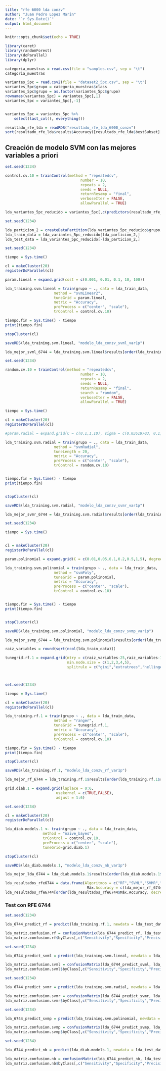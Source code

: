 ```yaml
---
title: "rfe 6000 lda conzv"
author: "Juan Pedro Lopez Marin"
date: "`r Sys.Date()`"
output: html_document
---
```


```r
knitr::opts_chunk$set(echo = TRUE)
```


```r
library(caret)
library(randomForest)
library(doParallel)
library(dplyr)
```

```r
categoria_muestras = read.csv(file = "samples.csv", sep = "\t")
categoria_muestras
```

```r
variantes_5pc = read.csv2(file = "dataset2_5pc.csv", sep = "\t")
variantes_5pc$grupo = categoria_muestras$class
variantes_5pc$grupo = as.factor(variantes_5pc$grupo)
rownames(variantes_5pc) = variantes_5pc[,1]
variantes_5pc = variantes_5pc[,-1]


variantes_5pc = variantes_5pc %>%
    select(last_col(), everything())

```

```r
resultado_rfe_lda = readRDS("resultado_rfe_lda_6000_conzv")
sort(resultado_rfe_lda$results$Accuracy)[resultado_rfe_lda$bestSubset]
```























## Creación de modelo SVM con las mejores variables a priori

```r
set.seed(1234)

control.cv.10 = trainControl(method = "repeatedcv", 
                                  number = 10,
                                  repeats = 2,
                                  seeds = NULL, 
                                  returnResamp = "final",
                                  verboseIter = FALSE,
                                  allowParallel = TRUE)
```

```r
lda_variantes_5pc_reducido = variantes_5pc[,c(predictors(resultado_rfe_lda),"grupo")]
```

```r
set.seed(1234)

lda_particion_2 = createDataPartition(lda_variantes_5pc_reducido$grupo, p=0.85, list = FALSE)
lda_train_data = lda_variantes_5pc_reducido[lda_particion_2,]
lda_test_data = lda_variantes_5pc_reducido[-lda_particion_2,]
```

```r
set.seed(1234)

tiempo = Sys.time()

cl = makeCluster(20)
registerDoParallel(cl)

param.lineal = expand.grid(cost = c(0.001, 0.01, 0.1, 10, 100))

lda_training.svm.lineal = train(grupo ~ ., data = lda_train_data,
                      method = "svmLinear2",
                      tuneGrid = param.lineal,
                      metric = "Accuracy",
                      preProcess = c("center", "scale"),
                      trControl = control.cv.10)

tiempo.fin = Sys.time() - tiempo
print(tiempo.fin)

stopCluster(cl)

saveRDS(lda_training.svm.lineal, "modelo_lda_conzv_svml_var1p")
```
```r
lda_mejor_svml_6744 = lda_training.svm.lineal$results[order(lda_training.svm.lineal$results$Accuracy, decreasing = TRUE),][1,]["Accuracy"]
```

```r
set.seed(1234)

random.cv.10 = trainControl(method = "repeatedcv", 
                                  number = 10,
                                  repeats = 2,
                                  seeds = NULL, 
                                  returnResamp = "final",
                                  search = "random",
                                  verboseIter = FALSE,
                                  allowParallel = TRUE)

tiempo = Sys.time()

cl = makeCluster(20)
registerDoParallel(cl)

#param.radial = expand.grid(C = c(0.1,1,10), sigma = c(0.03619703, 0.1, 1))

lda_training.svm.radial = train(grupo ~ ., data = lda_train_data,
                      method = "svmRadial",
                      tuneLength = 20,
                      metric = "Accuracy",
                      preProcess = c("center", "scale"),
                      trControl = random.cv.10)


tiempo.fin = Sys.time() - tiempo
print(tiempo.fin)


stopCluster(cl)

saveRDS(lda_training.svm.radial, "modelo_lda_conzv_svmr_var1p")
```

```r
lda_mejor_svmr_6744 = lda_training.svm.radial$results[order(lda_training.svm.radial$results$Accuracy, decreasing = TRUE),][1,]["Accuracy"]
```

```r
set.seed(1234)

tiempo = Sys.time()


cl = makeCluster(20)
registerDoParallel(cl)

param.polinomial = expand.grid(C = c(0.01,0.05,0.1,0.2,0.5,1,5), degree = c(1,2,3), scale = c(0.01,0.1,1))

lda_training.svm.polinomial = train(grupo ~ ., data = lda_train_data,
                      method = "svmPoly",
                      tuneGrid = param.polinomial,
                      metric = "Accuracy",
                      preProcess = c("center", "scale"),
                      trControl = control.cv.10)


tiempo.fin = Sys.time() - tiempo
print(tiempo.fin)


stopCluster(cl)

saveRDS(lda_training.svm.polinomial, "modelo_lda_conzv_svmp_var1p")
```

```r
lda_mejor_svmp_6744 = lda_training.svm.polinomial$results[order(lda_training.svm.polinomial$results$Accuracy, decreasing = TRUE),][1,]["Accuracy"]
```

```r
raiz_variables = round(sqrt(ncol(lda_train_data)))

tunegrid.rf.1 = expand.grid(mtry = c(raiz_variables-25,raiz_variables-15,raiz_variables-5, raiz_variables,raiz_variables+5, raiz_variables+15, raiz_variables+30, raiz_variables+60),
                            min.node.size = c(1,2,3,4,5),
                            splitrule = c("gini","extratrees","hellinger"))



set.seed(1234)

tiempo = Sys.time()

cl = makeCluster(20)
registerDoParallel(cl)

lda_training.rf.1 = train(grupo ~ ., data = lda_train_data,
                      method = "ranger",
                      tuneGrid = tunegrid.rf.1,
                      metric = "Accuracy",
                      preProcess = c("center", "scale"),
                      trControl = control.cv.10)

tiempo.fin = Sys.time() - tiempo
print(tiempo.fin)

stopCluster(cl)

saveRDS(lda_training.rf.1, "modelo_lda_conzv_rf_var1p")
```

```r
lda_mejor_rf_6744 = lda_training.rf.1$results[order(lda_training.rf.1$results$Accuracy, decreasing = TRUE),][1,]["Accuracy"]
```

```r
grid.diab.1 = expand.grid(laplace = 0:6,
                       usekernel = c(TRUE,FALSE),
                       adjust = 1:6)

set.seed(1234)

cl = makeCluster(20)
registerDoParallel(cl)

lda_diab.models.1 <- train(grupo ~ ., data = lda_train_data, 
                 method = "naive_bayes",
                 trControl = control.cv.10,
                 preProcess = c("center", "scale"),
                 tuneGrid=grid.diab.1)

stopCluster(cl)

saveRDS(lda_diab.models.1, "modelo_lda_conzv_nb_var1p")
```

```r
lda_mejor_lda_6744 = lda_diab.models.1$results[order(lda_diab.models.1$results$Accuracy, decreasing = TRUE),][1,]["Accuracy"]
```

```r
lda_resultados_rfe6744 = data.frame(Algoritmos = c("RF","SVML","SVMR","SVMP","NB"),
                                     Máx.Accuracy = c(lda_mejor_rf_6744$Accuracy, lda_mejor_svml_6744$Accuracy, lda_mejor_svmr_6744$Accuracy, lda_mejor_svmp_6744$Accuracy, lda_mejor_lda_6744$Accuracy))
lda_resultados_rfe6744[order(lda_resultados_rfe6744$Máx.Accuracy, decreasing = TRUE),]
```

### Test con RFE 6744

```r
set.seed(1234)

lda_6744_predict_rf = predict(lda_training.rf.1, newdata = lda_test_data)

lda_matriz.confusion.rf = confusionMatrix(lda_6744_predict_rf, lda_test_data$grupo)
lda_matriz.confusion.rf$byClass[,c("Sensitivity","Specificity","Precision","F1")]
```
```r
set.seed(1234)

lda_6744_predict_svml = predict(lda_training.svm.lineal, newdata = lda_test_data)

lda_matriz.confusion.svml = confusionMatrix(lda_6744_predict_svml, lda_test_data$grupo)
lda_matriz.confusion.svml$byClass[,c("Sensitivity","Specificity","Precision","F1")]
```
```r
set.seed(1234)

lda_6744_predict_svmr = predict(lda_training.svm.radial, newdata = lda_test_data)

lda_matriz.confusion.svmr = confusionMatrix(lda_6744_predict_svmr, lda_test_data$grupo)
lda_matriz.confusion.svmr$byClass[,c("Sensitivity","Specificity","Precision","F1")]
```
```r
set.seed(1234)

lda_6744_predict_svmp = predict(lda_training.svm.polinomial, newdata = lda_test_data)

lda_matriz.confusion.svmp = confusionMatrix(lda_6744_predict_svmp, lda_test_data$grupo)
lda_matriz.confusion.svmp$byClass[,c("Sensitivity","Specificity","Precision","F1")]
```
```r
set.seed(1234)

lda_6744_predict_nb = predict(lda_diab.models.1, newdata = lda_test_data)

lda_matriz.confusion.nb = confusionMatrix(lda_6744_predict_nb, lda_test_data$grupo)
lda_matriz.confusion.nb$byClass[,c("Sensitivity","Specificity","Precision","F1")]
``` 